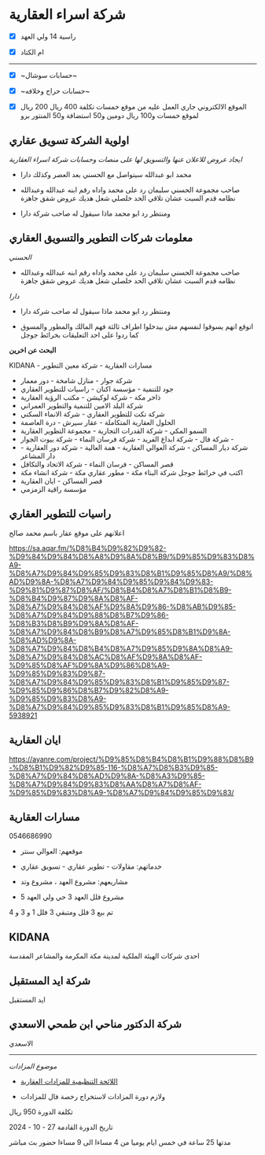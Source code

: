 # شركة اسراء العقارية
      

          
- [x] راسية 14 ولي العهد
- [x] ام الكتاد


---

- [x] ~حسابات سوشال~
- [x] ~حسابات حراج وخلافه~
- [x] الموقع الالكتروني جاري العمل عليه من موقع خمسات تكلفة 400 ريال 200 ريال لموقع خمسات و100 ريال دومين و50 استضافة و50 المنتور برو



## اولوية الشركة تسويق عقاري

*ايجاد عروض للاعلان عنها والتسويق لها على منصات وحسابات شركة اسراء العقارية*

- محمد ابو عبدالله سيتواصل مع الحسني بعد العصر وكذلك دارا

- صاحب مجموعة الحسني سليمان رد على محمد واداه رقم ابنه عبدالله وعبدالله نظامه قدم السبت عشان تلاقي الحد خلصلي شغل هديك عروض شقق جاهزة

- ومنتظر رد ابو محمد ماذا سيقول له صاحب شركة دارا

## معلومات شركات التطوير والتسويق العقاري

*الحسني*

- صاحب مجموعة الحسني سليمان رد على محمد واداه رقم ابنه عبدالله وعبدالله نظامه قدم السبت عشان تلاقي الحد خلصلي شغل هديك عروض شقق جاهزة


*دارا*

- ومنتظر رد ابو محمد ماذا سيقول له صاحب شركة دارا

- اتوقع انهم يسوقوا لنفسهم مش بيدخلوا اطراف ثالثة فهم المالك والمطور والمسوق كما ردوا على احد التعليقات بخرائط جوجل

**البحث عن اخرين**

KIDANA - مسارات العقارية - شركة معين التطوير
 - شركة جوار - منازل شامخة - دور معمار 
- جود للتنمية - مؤسسة اكنان - راسيات للتطوير العقاري 
- ذاخر مكة - شركة لوكيشن - مكتب الرؤية العقارية
 - شركة البلد الامين للتنمية والتطوير العمراني
 - شركة تكت للتطوير العقاري - شركة الانماء السكني
 - الحلول العقارية المتكاملة - عقار سيرش - درة العاصمة 
- السمو المكي - شركة القدرات التجارية - مجموعة التطوير العقارية 
- شركة فال - شركة ابداع الفريد - شركة فرسان النماء - شركة بيوت الجوار - 
- شركة ديار المساكن - شركة العوالي العقارية - همة العالية - شركة دور العقارية - دار المشاعر 
- قصر المساكن - فرسان النماء - شركة الاتحاد والتكافل
- اكتب في خرائط جوجل شركة البناء مكة - مطور عقاري مكة - شركة انشاء مكة
- قصر المساكن - ايان العقارية
- مؤسسة راقية الزمزمي


## راسيات للتطوير العقاري


اعلانهم على موقع عقار باسم محمد صالح

https://sa.aqar.fm/%D8%B4%D9%82%D9%82-%D9%84%D9%84%D8%A8%D9%8A%D8%B9/%D9%85%D9%83%D8%A9-%D8%A7%D9%84%D9%85%D9%83%D8%B1%D9%85%D8%A9/%D8%AD%D9%8A-%D8%A7%D9%84%D9%85%D9%84%D9%83-%D9%81%D9%87%D8%AF/%D8%B4%D8%A7%D8%B1%D8%B9-%D8%B4%D9%87%D9%8A%D8%AF-%D8%A7%D9%84%D8%AF%D9%8A%D9%86-%D8%AB%D9%85-%D8%A7%D9%84%D9%88%D8%B7%D9%86-%D8%B3%D8%B9%D9%8A%D8%AF-%D8%A7%D9%84%D8%B9%D8%A7%D9%85%D8%B1%D9%8A-%D8%AD%D9%8A-%D8%A7%D9%84%D8%B4%D8%A7%D9%85%D9%8A%D8%A9-%D8%A7%D9%84%D8%AC%D8%AF%D9%8A%D8%AF-%D9%85%D8%AF%D9%8A%D9%86%D8%A9-%D9%85%D9%83%D9%87-%D8%A7%D9%84%D9%85%D9%83%D8%B1%D9%85%D9%87-%D9%85%D9%86%D8%B7%D9%82%D8%A9-%D9%85%D9%83%D8%A9-%D8%A7%D9%84%D9%85%D9%83%D8%B1%D9%85%D8%A9-5938921


## ايان العقارية

https://ayanre.com/project/%D9%85%D8%B4%D8%B1%D9%88%D8%B9-%D8%B1%D9%82%D9%85-116-%D8%A7%D8%B3%D9%85-%D8%A7%D9%84%D8%AD%D9%8A-%D8%A3%D9%85-%D8%A7%D9%84%D9%83%D8%AA%D8%A7%D8%AF-%D9%85%D9%83%D8%A9-%D8%A7%D9%84%D9%85%D9%83/


## مسارات العقارية

0546686990

- موقعهم: العوالي سنتر 

- خدماتهم: مقاولات - تطوير عقاري - تسويق عقاري

- مشاريعهم: مشروع العهد ، مشروع وتد

- مشروع فلل العهد 3 حي ولي العهد 5

تم بيع 3 فلل ومتبقي 3 فلل 1 و 3 و 4



## KIDANA

احدى شركات الهيئة الملكية لمدينة مكة المكرمة والمشاعر المقدسة



## شركة ايد المستقبل

ايد المستقبل


## شركة الدكتور مناحي ابن طمحي الاسعدي

الاسعدي


---


*موضوع المزادات*

- [اللائحة التنظيمية للمزادات العقارية](https://rega.gov.sa/%D8%A7%D9%84%D9%85%D9%83%D8%AA%D8%A8%D8%A9/%D8%A7%D9%84%D8%A3%D9%86%D8%B8%D9%85%D8%A9-%D9%88%D8%A7%D9%84%D9%84%D9%88%D8%A7%D8%A6%D8%AD-%D9%88%D8%A7%D9%84%D8%A3%D8%AF%D9%84%D8%A9/%D8%A7%D9%84%D9%84%D9%88%D8%A7%D8%A6%D8%AD/%D8%A7%D9%84%D9%84%D8%A7%D8%A6%D8%AD%D8%A9-%D8%A7%D9%84%D8%AA%D9%86%D8%B8%D9%8A%D9%85%D9%8A%D8%A9-%D9%84%D9%84%D9%85%D8%B2%D8%A7%D8%AF%D8%A7%D8%AA-%D8%A7%D9%84%D8%B9%D9%82%D8%A7%D8%B1%D9%8A%D8%A9/?search=)

- ولازم دورة المزادات لاستخراج رخصة فال للمزادات

تكلفة الدورة 950 ريال

تاريخ الدورة القادمة 27 - 10 - 2024

مدتها 25 ساعة في خمس ايام يوميا من 4 مساءا الى 9 مساءا حضور بث مباشر
















